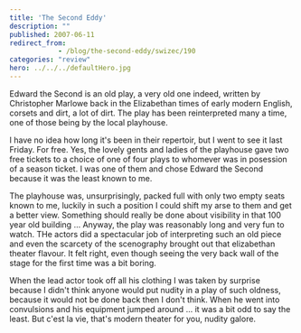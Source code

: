 ```yaml
---
title: 'The Second Eddy'
description: ""
published: 2007-06-11
redirect_from: 
            - /blog/the-second-eddy/swizec/190
categories: "review"
hero: ../../../defaultHero.jpg
---
```

Edward the Second is an old play, a very old one indeed, written by Christopher Marlowe back in the Elizabethan times of early modern English, corsets and dirt, a lot of dirt. The play has been reinterpreted many a time, one of those being by the local playhouse.

I have no idea how long it&#x27;s been in their repertoir, but I went to see it last Friday. For free. Yes, the lovely gents and ladies of the playhouse gave two free tickets to a choice of one of four plays to whomever was in posession of a season ticket. I was one of them and chose Edward the Second because it was the least known to me.

The playhouse was, unsurprisingly, packed full with only two empty seats known to me, luckily in such a position I could shift my arse to them and get a better view. Something should really be done about visibility in that 100 year old building ... Anyway, the play was reasonably long and very fun to watch. THe actors did a spectacular job of interpreting such an old piece and even the scarcety of the scenography brought out that elizabethan theater flavour. It felt right, even though seeing the very back wall of the stage for the first time was a bit boring.

When the lead actor took off all his clothing I was taken by surprise because I didn&#x27;t think anyone would put nudity in a play of such oldness, because it would not be done back then I don&#x27;t think. When he went into convulsions and his equipment jumped around ... it was a bit odd to say the least. But c&#x27;est la vie, that&#x27;s modern theater for you, nudity galore.
